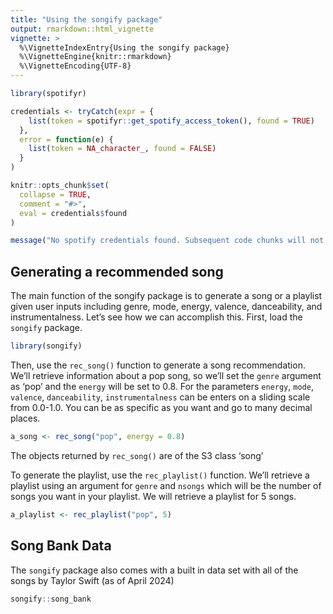 ```yaml
---
title: "Using the songify package"
output: rmarkdown::html_vignette
vignette: >
  %\VignetteIndexEntry{Using the songify package}
  %\VignetteEngine{knitr::rmarkdown}
  %\VignetteEncoding{UTF-8}
---
```


```r
library(spotifyr)

credentials <- tryCatch(expr = {
    list(token = spotifyr::get_spotify_access_token(), found = TRUE)
  },
  error = function(e) {
    list(token = NA_character_, found = FALSE)
  }
)

knitr::opts_chunk$set(
  collapse = TRUE,
  comment = "#>",
  eval = credentials$found
)
```

```r
message("No spotify credentials found. Subsequent code chunks will not be evaluated.")
```

## Generating a recommended song

The main function of the songify package is to generate a song or a playlist given user inputs including genre, mode, energy, valence, danceability, and instrumentalness. Let's see how we can accomplish this. First, load the `songify` package.

```r
library(songify)
```

Then, use the `rec_song()` function to generate a song recommendation. We'll retrieve information about a pop song, so we'll set the `genre` argument as 'pop' and the `energy` will be set to 0.8. For the parameters `energy`, `mode`, `valence`, `danceability`, `instrumentalness` can be enters on a sliding scale from 0.0-1.0. You can be as specific as you want and go to many decimal places.

```r
a_song <- rec_song("pop", energy = 0.8)
```

The objects returned by `rec_song()` are of the S3 class 'song'

To generate the playlist, use the `rec_playlist()` function. We'll retrieve a playlist using an argument for `genre` and `nsongs` which will be the number of songs you want in your playlist. We will retrieve a playlist for 5 songs.

```r
a_playlist <- rec_playlist("pop", 5)
```

## Song Bank Data

The `songify` package also comes with a built in data set with all of the songs by Taylor Swift (as of April 2024) 

```r
songify::song_bank
```


